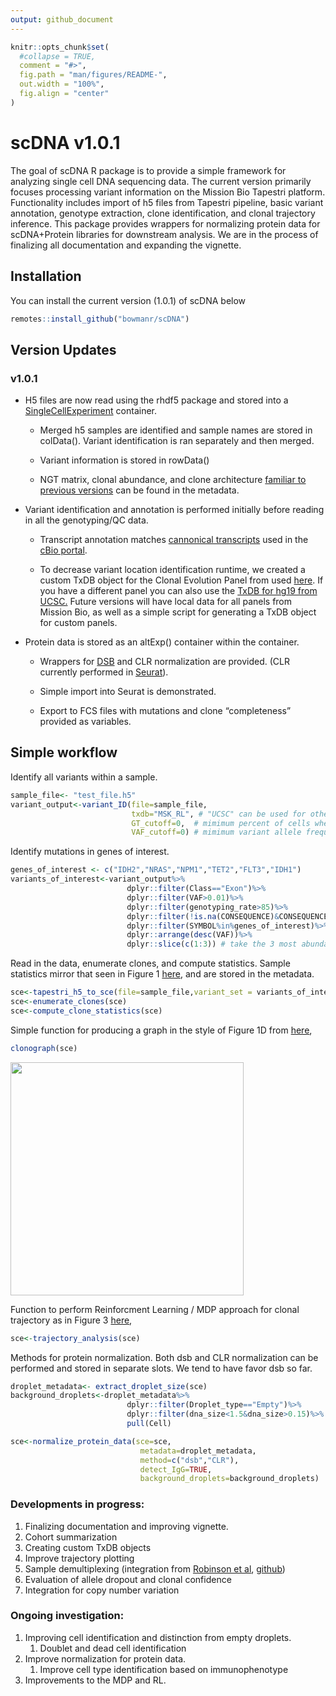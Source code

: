 ```yaml
---
output: github_document
---
```


<!-- README.md is generated from README.Rmd. Please edit that file -->

```r
knitr::opts_chunk$set(
  #collapse = TRUE,
  comment = "#>",
  fig.path = "man/figures/README-",
  out.width = "100%",
  fig.align = "center"
)
```

# scDNA v1.0.1

<!-- badges: start -->

<!-- badges: end -->

The goal of scDNA R package is to provide a simple framework for analyzing single cell DNA sequencing data. The current version primarily focuses processing variant information on the Mission Bio Tapestri platform. Functionality includes import of h5 files from Tapestri pipeline, basic variant annotation, genotype extraction, clone identification, and clonal trajectory inference. This package provides wrappers for normalizing protein data for scDNA+Protein libraries for downstream analysis. We are in the process of finalizing all documentation and expanding the vignette.

## Installation

You can install the current version (1.0.1) of scDNA below

```r
remotes::install_github("bowmanr/scDNA")
```

## Version Updates

### **v1.0.1**

-   H5 files are now read using the rhdf5 package and stored into a [SingleCellExperiment](https://bioconductor.org/packages/release/bioc/html/SingleCellExperiment.html) container.

    -   Merged h5 samples are identified and sample names are stored in colData(). Variant identification is ran separately and then merged.

    -   Variant information is stored in rowData()

    -   NGT matrix, clonal abundance, and clone architecture [familiar to previous versions](https://bowmanr.github.io/scDNA_myeloid/) can be found in the metadata.

-   Variant identification and annotation is performed initially before reading in all the genotyping/QC data.

    -   Transcript annotation matches [cannonical transcripts](https://docs.cbioportal.org/mutation-data-transcript-annotation/#transcript-assignment) used in the [cBio portal](https://www.cbioportal.org/).

    -   To decrease variant location identification runtime, we created a custom TxDB object for the Clonal Evolution Panel from used [here](https://www.nature.com/articles/s41586-020-2864-x). If you have a different panel you can also use the [TxDB for hg19 from UCSC.](https://bioconductor.org/packages/release/data/annotation/html/TxDb.Hsapiens.UCSC.hg19.knownGene.html) Future versions will have local data for all panels from Mission Bio, as well as a simple script for generating a TxDB object for custom panels.

-   Protein data is stored as an altExp() container within the container.

    -   Wrappers for [DSB](https://github.com/niaid/dsb) and CLR normalization are provided. (CLR currently performed in [Seurat](https://satijalab.org/seurat/)).

    -   Simple import into Seurat is demonstrated.

    -   Export to FCS files with mutations and clone "completeness" provided as variables.

## Simple workflow

Identify all variants within a sample.

```r
sample_file<- "test_file.h5"
variant_output<-variant_ID(file=sample_file,
                           txdb="MSK_RL", # "UCSC" can be used for other panels
                           GT_cutoff=0,  # mimimum percent of cells where a successful genotyping call was made
                           VAF_cutoff=0) # mimimum variant allele frequency 
```

Identify mutations in genes of interest.

```r
genes_of_interest <- c("IDH2","NRAS","NPM1","TET2","FLT3","IDH1")
variants_of_interest<-variant_output%>%
                          dplyr::filter(Class=="Exon")%>%
                          dplyr::filter(VAF>0.01)%>%
                          dplyr::filter(genotyping_rate>85)%>%
                          dplyr::filter(!is.na(CONSEQUENCE)&CONSEQUENCE!="synonymous")%>%
                          dplyr::filter(SYMBOL%in%genes_of_interest)%>%   
                          dplyr::arrange(desc(VAF))%>%
                          dplyr::slice(c(1:3)) # take the 3 most abundance mutations
```

Read in the data, enumerate clones, and compute statistics. Sample statistics mirror that seen in Figure 1 [here](https://www.nature.com/articles/s41586-020-2864-x), and are stored in the metadata.

```r
sce<-tapestri_h5_to_sce(file=sample_file,variant_set = variants_of_interest)
sce<-enumerate_clones(sce)
sce<-compute_clone_statistics(sce)
```

Simple function for producing a graph in the style of Figure 1D from [here](https://www.nature.com/articles/s41586-020-2864-x),

```r
clonograph(sce)
```

![](images/Screen%20Shot%202023-09-19%20at%2010.07.16%20PM.png){width="373"}

Function to perform Reinforcment Learning / MDP approach for clonal trajectory as in Figure 3 [here](https://www.nature.com/articles/s41586-020-2864-x),

```r
sce<-trajectory_analysis(sce)

```

Methods for protein normalization. Both dsb and CLR normalization can be performed and stored in separate slots. We tend to have favor dsb so far.

```r
droplet_metadata<- extract_droplet_size(sce)
background_droplets<-droplet_metadata%>%
                          dplyr::filter(Droplet_type=="Empty")%>%
                          dplyr::filter(dna_size<1.5&dna_size>0.15)%>%
                          pull(Cell)

sce<-normalize_protein_data(sce=sce,
                             metadata=droplet_metadata,
                             method=c("dsb","CLR"),
                             detect_IgG=TRUE,
                             background_droplets=background_droplets)

```

### Developments in progress:

1.  Finalizing documentation and improving vignette.
2.  Cohort summarization
3.  Creating custom TxDB objects
4.  Improve trajectory plotting
5.  Sample demultiplexing (integration from [Robinson et al](https://www.biorxiv.org/content/10.1101/2022.09.20.508786v1.full), [github](https://github.com/RobinsonTroy/scMRD))
6.  Evaluation of allele dropout and clonal confidence
7.  Integration for copy number variation

### Ongoing investigation:

1.  Improving cell identification and distinction from empty droplets.
    1.  Doublet and dead cell identification
2.  Improve normalization for protein data.
    1.  Improve cell type identification based on immunophenotype
3.  Improvements to the MDP and RL.
